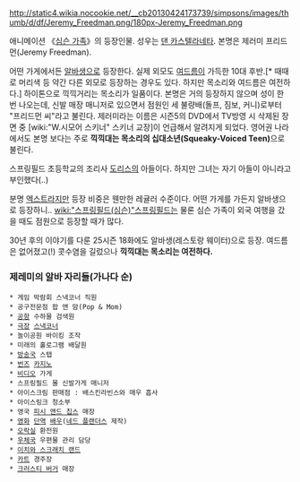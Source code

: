 http://static4.wikia.nocookie.net/__cb20130424173739/simpsons/images/thumb/d/df/Jeremy_Freedman.png/180px-Jeremy_Freedman.png

애니메이션 《[[심슨 가족]]》의 등장인물. 성우는 [[댄 카스텔라네타]]. 본명은 제러미 프리드먼(Jeremy Freedman).

어떤 가게에서든 [[알바생]]으로 등장한다. 실제 외모도 [[여드름]]이 가득한 10대 후반.[* 때때로 머리색 등 약간 다른 외모로 등장하는 경우도 있다. 하지만 목소리와 여드름은 여전하다.] 하이톤으로 끽끽거리는 목소리가 일품이다. 본명은 거의 등장하지 않으며 성이 한 번 나오는데, 신발 매장 매니저로 있으면서 점원인 세 불량배(돌프, 짐보, 커니)로부터 "프리드먼 씨"라고 불린다. 제러미라는 이름은 시즌5의 DVD에서 TV방영 시 삭제된 장면 중 [wiki:"W.시모어 스키너" 스키너 교장]이 언급해서 알려지게 되었다. 영어권 나라에서도 본명 보다는 주로 '''끽끽대는 목소리의 십대소년(Squeaky-Voiced Teen)'''으로 불린다.

스프링필드 초등학교의 조리사 [[도리스]]의 아들이다. 하지만 그녀는 자기 아들이 아니라고 부인했다(..)

분명 [[엑스트라]]지만 등장 비중은 웬만한 레귤러 수준이다. 어떤 가게를 가든지 알바생으로 등장하니.. [[wiki:"스프링필드(심슨)"스프링필드]]는 물론 심슨 가족이 외국 여행을 갔을 때도 점원으로 등장할 때가 많다.

30년 후의 이야기를 다룬 25시즌 18화에도 알바생(레스토랑 웨이터)으로 등장. 여드름은 없어졌고(!) 콧수염을 길렀으나 '''끽끽대는 목소리는 여전하다.''' 

=== 제레미의 알바 자리들(가나다 순) ===
 * 게임 박람회 스낵코너 직원
 * 공구전문점 팝 앤 맘(Pop & Mom)
 * [[공항]] 수하물 검색원
 * [[극장]] [[스낵]]코너 
 * 놀이공원 바이킹 조작
 * 미래의 홀로그램 배달원
 * [[방송국]] 스탭
 * [[번즈]] [[카지노]]
 * [[비디오]] 가게
 * 스프링필드 몰 신발가게 매니저
 * 아이스크림 판매점 : 배스킨라빈스와 매우 흡사
 * 아이스링크 청소부
 * 영국 [[피시 앤드 칩스]] 매장 
 * [[영화]] [[단역]] [[배우]]([[네드 플랜더스]] 제작)
 * [[오락실]] 환전원
 * [[우체국]] 우편물 관리 담당
 * [[이치와 스크래치 랜드]]
 * [[카트]] 경주장
 * [[크러스티 버거]] 매장
